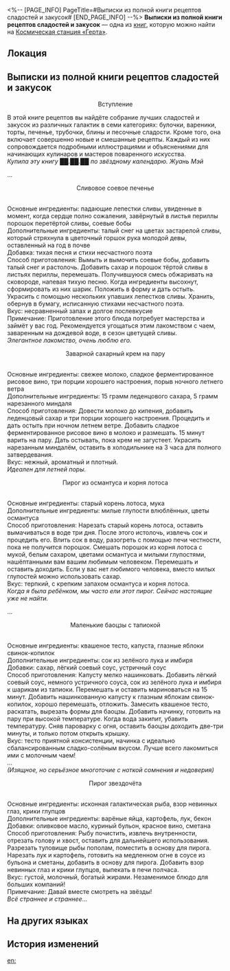 <%-- [PAGE_INFO]
PageTitle=#Выписки из полной книги рецептов сладостей и закусок#
[END_PAGE_INFO] --%>
{{Дополнить}}
{{Книга Инфобокс
|id           = 287
|partIds      = 190537
|Название     = 
|Изображение  = Журнал с КСГ.png
|Мир          = Космическая станция «Герта»
|Томов        = 1
|Автор        = <!--нужно добавить-->
|Описание     = Книга рецептов с примечаниями Жуань Мэй. Её почерк столь же изящен, как и она сама.
|Том1         = {{tx}}
|Источник1    = {{tx|Отсутствует источник}}
|Персонажи    = 
|Фракции      = 
}}
'''Выписки из полной книги рецептов сладостей и закусок''' — одна из [[Книги|книг]], которую можно найти на [[Космическая станция «Герта»]].

==Локация==
{{Отметка карты|<!--название карты-->|<!--id отметки-->}}

==Выписки из полной книги рецептов сладостей и закусок==
<div align="center">Вступление</div>

В этой книге рецептов вы найдёте собрание лучших сладостей и закусок из различных галактик в семи категориях: булочки, вареники, торты, печенье, трубочки, блины и песочные сладости. Кроме того, она включает совершенно новые и смешанные рецепты. Каждый из них сопровождается подробными иллюстрациями и объяснениями для начинающих кулинаров и мастеров поваренного искусства.<br />
''Купила эту книгу ██.██.██ по звёздному календарю. Жуань Мэй''

...

<div align="center">Сливовое соевое печенье</div><br />Основные ингредиенты: падающие лепестки сливы, увиденные в момент, когда сердце полно сожаления, завёрнутый в листья периллы порошок перетёртой сливы, соевые бобы<br />
Дополнительные ингредиенты: талый снег на цветах застарелой сливы, который стряхнула в цветочный горшок рука молодой девы, оставленный на год в почве<br />
Добавка: тихая песня и стихи несчастного поэта<br />
Способ приготовления: Вымыть и вымочить соевые бобы, добавить талый снег и растолочь. Добавить сахар и порошок тёртой сливы в листьях периллы, перемешать. Получившуюся смесь обжаривать на сковороде, напевая тихую песню. Когда ингредиенты высохнут, сформировать из них шарик. Положить в форму и дать остыть. Украсить с помощью нескольких упавших лепестков сливы. Хранить, обернув в бумагу, исписанную стихами несчастного поэта.<br />
Вкус: несравненный запах и долгое послевкусие<br />
Примечание: Приготовление этого блюда потребует мастерства и займёт у вас год. Рекомендуется угощаться этим лакомством с чаем, заваренным на дождевой воде, в сезон цветущей сливы.<br />
''Элегантное лакомство, очень люблю его.''

<div align="center">Заварной сахарный крем на пару</div><br />Основные ингредиенты: свежее молоко, сладкое ферментированное рисовое вино, три порции хорошего настроения, порыв ночного летнего ветра<br />
Дополнительные ингредиенты: 15 грамм леденцового сахара, 5 грамм нарезанного миндаля<br />
Способ приготовления: Довести молоко до кипения, добавить леденцовый сахар и три порции хорошего настроения. Процедить и дать остыть при ночном летнем ветре. Добавить сладкое ферментированное рисовое вино в молоко и размешать. 15 минут варить на пару. Дать остывать, пока крем не загустеет. Украсить нарезанным миндалём, оставить в холодильнике на 3 часа для полного затвердевания.<br />
Вкус: нежный, ароматный и плотный.<br />
''Идеален для летней поры.''

<div align="center">Пирог из османтуса и корня лотоса</div><br />Основные ингредиенты: старый корень лотоса, мука<br />
Дополнительные ингредиенты: милые глупости влюблённых, цветы османтуса<br />
Способ приготовления: Нарезать старый корень лотоса, оставить вымачиваться в воде три дня. После этого истолочь, извлечь сок и процедить его. Влить сок в воду, разогреть с помощью печи честности, пока не получится порошок. Смешать порошок из корня лотоса с мукой, белым сахаром, цветами османтуса и милыми глупостями, нашёптанными вам вашим любимым человеком. Перемешать и оставить доходить. Если у вас нет любимого человека, вместо милых глупостей можно использовать сахар.<br />
Вкус: терпкий, с крепким запахом османтуса и корня лотоса.<br />
''Когда я была ребёнком, мы часто ели этот пирог. Сейчас настоящие уже не найти.''

...

<div align="center">Маленькие баоцзы с тапиокой</div><br />Основные ингредиенты: квашеное тесто, капуста, глазные яблоки свинок-копилок<br />
Дополнительные ингредиенты: сок из зелёного лука и имбиря<br />
Добавки: сахар, лёгкий соевый соус, устричный соус<br />
Способ приготовления: Капусту мелко нашинковать. Добавить лёгкий соевый соус, немного устричного соуса, сок из зелёного лука и имбиря к шарикам из тапиоки. Перемешать и оставить мариноваться на 15 минут. Добавить нашинкованную капусту к глазным яблокам свинок-копилок, хорошо перемешать, отложить. Замесить квашеное тесто, раскатать, вырезать формы для баоцзы. Добавить начинку, готовить на пару при высокой температуре. Когда вода закипит, убавить температуру. Сняв пароварку с огня, оставить баоцзы доходить две-три минуты, и только потом открыть крышку.<br />
Вкус: тесто приятной консистенции, начинка с идеально сбалансированным сладко-солёным вкусом. Лучше всего лакомиться ими с молочным чаем!<br />
''...''<br />
''(Изящное, но серьёзное многоточие с ноткой сомнения и недоверия)''

<div align="center">Пирог звездочёта</div><br />Основные ингредиенты: исконная галактическая рыба, взор невинных глаз, крики глупцов<br />
Дополнительные ингредиенты: варёные яйца, картофель, лук, бекон<br />
Добавки: оливковое масло, куриный бульон, красное вино, сметана<br />
Способ приготовления: Рыбу почистить, извлечь внутренности, отрезать голову и хвост, оставить для дальнейшего использования. Разрезать туловище рыбы пополам, поместить в основу для пирога. Нарезать лук и картофель, готовить на медленном огне в соусе из бульона и сметаны, добавить в основу для пирога. Добавить взор невинных глаз и крики глупцов, выпекать в печи полчаса.<br />
Вкус: густой, молочный, богатый жирами. Незаменимое блюдо для больших компаний!<br />
Примечание: Давай вместе смотреть на звёзды!<br />
''Всё страннее и страннее...''

==На других языках==
{{На других языках
|en   = Extracts of Comprehensive Snack Recipe
|zhs  = 十全点心食谱摘录
|zht  = 《十全點心食譜》摘錄
|ja   = 完全お菓子レシピ抜粋
|ko   = 완벽한 디저트 레시피 발췌
|es   = Extracto de recetario completo de aperitivos
|fr   = Extraits de recettes de snacks détaillées
|ru   = Выписки из полной книги рецептов сладостей и закусок
|th   = บันทึกสูตรอาหารยามว่าง ฉบับสมบูรณ์
|vi   = Trích Từ Thực Đơn Điểm Tâm Hoàn Hảo
|de   = Auszug aus einer umfassenden Snack-Rezeptsammlung
|id   = Kumpulan Resep Kue Terlengkap
|pt   = Trechos de Receitas de Lanches
}}

==История изменений==
{{История изменений|3.5}}

[[en:]]